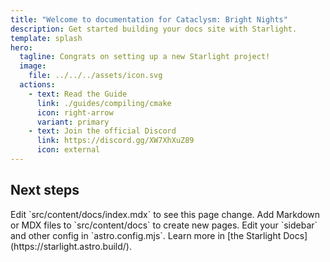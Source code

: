 ```yaml
---
title: "Welcome to documentation for Cataclysm: Bright Nights"
description: Get started building your docs site with Starlight.
template: splash
hero:
  tagline: Congrats on setting up a new Starlight project!
  image:
    file: ../../../assets/icon.svg
  actions:
    - text: Read the Guide
      link: ./guides/compiling/cmake
      icon: right-arrow
      variant: primary
    - text: Join the official Discord
      link: https://discord.gg/XW7XhXuZ89
      icon: external
---
```



## Next steps

<CardGrid stagger>
	<Card title="Update content" icon="pencil">
		Edit `src/content/docs/index.mdx` to see this page change.
	</Card>
	<Card title="Add new content" icon="add-document">
		Add Markdown or MDX files to `src/content/docs` to create new pages.
	</Card>
	<Card title="Configure your site" icon="setting">
		Edit your `sidebar` and other config in `astro.config.mjs`.
	</Card>
	<Card title="Read the docs" icon="open-book">
		Learn more in [the Starlight Docs](https://starlight.astro.build/).
	</Card>
</CardGrid>
